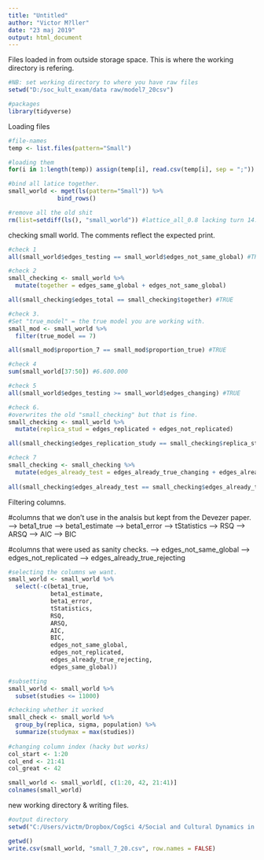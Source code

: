 ```yaml
---
title: "Untitled"
author: "Victor M?ller"
date: "23 maj 2019"
output: html_document
---
```


Files loaded in from outside storage space. 
This is where the working directory is refering. 

```r
#NB: set working directory to where you have raw files
setwd("D:/soc_kult_exam/data raw/model7_20csv")

#packages
library(tidyverse)

```

Loading files

```r

#file-names
temp <- list.files(pattern="Small")

#loading them 
for(i in 1:length(temp)) assign(temp[i], read.csv(temp[i], sep = ";"))

#bind all latice together. 
small_world <- mget(ls(pattern="Small")) %>%
              bind_rows()

#remove all the old shit 
rm(list=setdiff(ls(), "small_world")) #lattice_all_0.8 lacking turn 14. 

```


checking small world.
The comments reflect the expected print. 

```r

#check 1 
all(small_world$edges_testing == small_world$edges_not_same_global) #TRUE

#check 2
small_checking <- small_world %>%
  mutate(together = edges_same_global + edges_not_same_global)

all(small_checking$edges_total == small_checking$together) #TRUE

#check 3. 
#Set "true_model" = the true model you are working with. 
small_mod <- small_world %>%
  filter(true_model == 7) 

all(small_mod$proportion_7 == small_mod$proportion_true) #TRUE

#check 4
sum(small_world[37:50]) #6.600.000

#check 5
all(small_world$edges_testing >= small_world$edges_changing) #TRUE 

#check 6.
#overwrites the old "small_checking" but that is fine. 
small_checking <- small_world %>%
  mutate(replica_stud = edges_replicated + edges_not_replicated)

all(small_checking$edges_replication_study == small_checking$replica_stud) #TRUE 

#check 7
small_checking <- small_checking %>%
  mutate(edges_already_test = edges_already_true_changing + edges_already_true_rejecting)
  
all(small_checking$edges_already_test == small_checking$edges_already_true) #TRUE 

```

Filtering columns. 

#columns that we don't use in the analsis but kept from the Devezer paper. 
--> beta1_true 
--> beta1_estimate
--> beta1_error
--> tStatistics
--> RSQ
--> ARSQ
--> AIC
--> BIC

#columns that were used as sanity checks. 
--> edges_not_same_global
--> edges_not_replicated
--> edges_already_true_rejecting 

```r

#selecting the columns we want. 
small_world <- small_world %>%
  select(-c(beta1_true, 
            beta1_estimate,
            beta1_error,
            tStatistics,
            RSQ,
            ARSQ,
            AIC,
            BIC,
            edges_not_same_global,
            edges_not_replicated,
            edges_already_true_rejecting,
            edges_same_global))

#subsetting 
small_world <- small_world %>%
  subset(studies <= 11000)

#checking whether it worked
small_check <- small_world %>%
  group_by(replica, sigma, population) %>%
  summarize(studymax = max(studies))
  
#changing column index (hacky but works)
col_start <- 1:20
col_end <- 21:41
col_great <- 42

small_world <- small_world[, c(1:20, 42, 21:41)]
colnames(small_world)

```

new working directory & writing files.

```r

#output directory 
setwd("C:/Users/victm/Dropbox/CogSci 4/Social and Cultural Dynamics in Cognition/exam/CRUST-1/data/ABMdata/ABMcsv")

getwd()
write.csv(small_world, "small_7_20.csv", row.names = FALSE)

```

